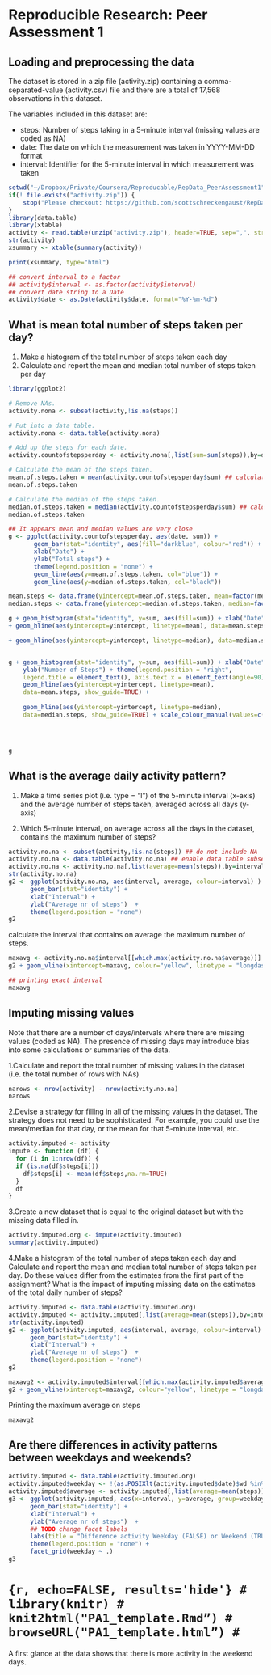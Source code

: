 # Reproducible Research: Peer Assessment 1

## Loading and preprocessing the data
The dataset is stored in a zip file (activity.zip) containing a comma-separated-value (activity.csv) file and there are a total of 17,568 observations in this dataset.

The variables included in this dataset are:

* steps: Number of steps taking in a 5-minute interval (missing values are coded as NA)
* date: The date on which the measurement was taken in YYYY-MM-DD format
* interval: Identifier for the 5-minute interval in which measurement was taken

``` r
setwd("~/Dropbox/Private/Coursera/Reproducable/RepData_PeerAssessment1")
if(! file.exists("activity.zip")) {
    stop("Please checkout: https://github.com/scottschreckengaust/RepData_PeerAssessment1")
}
library(data.table)
library(xtable)
activity <- read.table(unzip("activity.zip"), header=TRUE, sep=",", stringsAsFactor=FALSE)
str(activity)
xsummary <- xtable(summary(activity))
```

``` r
print(xsummary, type="html")
```

``` r
## convert interval to a factor
## activity$interval <- as.factor(activity$interval)
## convert date string to a Date
activity$date <- as.Date(activity$date, format="%Y-%m-%d")
```

## What is mean total number of steps taken per day?
1. Make a histogram of the total number of steps taken each day
2. Calculate and report the mean and median total number of steps taken per day

``` r
library(ggplot2)

# Remove NAs.
activity.nona <- subset(activity,!is.na(steps)) 

# Put into a data table.
activity.nona <- data.table(activity.nona) 

# Add up the steps for each date.
activity.countofstepsperday <- activity.nona[,list(sum=sum(steps)),by=date]

# Calculate the mean of the steps taken.
mean.of.steps.taken = mean(activity.countofstepsperday$sum) ## calculate mean from sums
mean.of.steps.taken

# Calculate the median of the steps taken.
median.of.steps.taken = median(activity.countofstepsperday$sum) ## calculate median from sums
median.of.steps.taken

## It appears mean and median values are very close
g <- ggplot(activity.countofstepsperday, aes(date, sum)) +
       geom_bar(stat="identity", aes(fill="darkblue", colour="red")) +
       xlab("Date") +
       ylab("Total steps") +
       theme(legend.position = "none") + 
       geom_line(aes(y=mean.of.steps.taken, col="blue")) +
       geom_line(aes(y=median.of.steps.taken, col="black"))  

mean.steps <- data.frame(yintercept=mean.of.steps.taken, mean=factor(mean.of.steps.taken))
median.steps <- data.frame(yintercept=median.of.steps.taken, median=factor(median.of.steps.taken))

g + geom_histogram(stat="identity", y=sum, aes(fill=sum)) + xlab("Date") + ylab("Number of Steps") + theme(legend.position = "right", legend.title = element_text(), axis.text.x = element_text(angle=90)) 
+ geom_hline(aes(yintercept=yintercept, linetype=mean), data=mean.steps, show_guide=TRUE)

+ geom_hline(aes(yintercept=yintercept, linetype=median), data=median.steps, show_guide=TRUE)


g + geom_histogram(stat="identity", y=sum, aes(fill=sum)) + xlab("Date") + 
    ylab("Number of Steps") + theme(legend.position = "right", 
    legend.title = element_text(), axis.text.x = element_text(angle=90)) + 
    geom_hline(aes(yintercept=yintercept, linetype=mean), 
    data=mean.steps, show_guide=TRUE) +
    
    geom_hline(aes(yintercept=yintercept, linetype=median), 
    data=median.steps, show_guide=TRUE) + scale_colour_manual(values=c("mean", "median"))




g
```



## What is the average daily activity pattern?

1. Make a time series plot (i.e. type = "l") of the 5-minute interval (x-axis) and the average number of steps taken, averaged across all days (y-axis)


2. Which 5-minute interval, on average across all the days in the dataset, contains the maximum number of steps?

``` r
activity.no.na <- subset(activity,!is.na(steps)) ## do not include NA
activity.no.na <- data.table(activity.no.na) ## enable data table subsetting
activity.no.na <- activity.no.na[,list(average=mean(steps)),by=interval]
str(activity.no.na)
g2 <- ggplot(activity.no.na, aes(interval, average, colour=interval) ) +
      geom_bar(stat="identity") +
      xlab("Interval") +
      ylab("Average nr of steps")  +
      theme(legend.position = "none")
g2
```

calculate the interval that contains on average the maximum number of steps.

``` r
maxavg <- activity.no.na$interval[[which.max(activity.no.na$average)]]
g2 + geom_vline(xintercept=maxavg, colour="yellow", linetype = "longdash")
```

``` r
## printing exact interval
maxavg
```
## Imputing missing values
Note that there are a number of days/intervals where there are missing values (coded as NA). The presence of missing days may introduce bias into some calculations or summaries of the data.

1.Calculate and report the total number of missing values in the dataset (i.e. the total number of rows with NAs)
``` r
narows <- nrow(activity) - nrow(activity.no.na)
narows
```

2.Devise a strategy for filling in all of the missing values in the dataset. The strategy does not need to be sophisticated. For example, you could use the mean/median for that day, or the mean for that 5-minute interval, etc.

``` r

activity.imputed <- activity
impute <- function (df) {
  for (i in 1:nrow(df)) {
  if (is.na(df$steps[i])) 
    df$steps[i] <- mean(df$steps,na.rm=TRUE)
  }
  df
}

``` 

3.Create a new dataset that is equal to the original dataset but with the missing data filled in.
``` r
activity.imputed.org <- impute(activity.imputed)
summary(activity.imputed)
```

4.Make a histogram of the total number of steps taken each day and Calculate and report the mean and median total number of steps taken per day. Do these values differ from the estimates from the first part of the assignment? What is the impact of imputing missing data on the estimates of the total daily number of steps?

``` r
activity.imputed <- data.table(activity.imputed.org)
activity.imputed <- activity.imputed[,list(average=mean(steps)),by=interval]
str(activity.imputed)
g2 <- ggplot(activity.imputed, aes(interval, average, colour=interval) ) +
      geom_bar(stat="identity") +
      xlab("Interval") +
      ylab("Average nr of steps")  +
      theme(legend.position = "none")
g2
```

``` r
maxavg2 <- activity.imputed$interval[[which.max(activity.imputed$average)]]
g2 + geom_vline(xintercept=maxavg2, colour="yellow", linetype = "longdash")
``` 

Printing the maximum average on steps
``` r
maxavg2
```

## Are there differences in activity patterns between weekdays and weekends?
``` r
activity.imputed <- data.table(activity.imputed.org)
activity.imputed$weekday <- !(as.POSIXlt(activity.imputed$date)$wd %in% c(0,1))
activity.imputed$average <- activity.imputed[,list(average=mean(steps)),by=interval]$average
g3 <- ggplot(activity.imputed, aes(x=interval, y=average, group=weekday, colour=interval) ) +
      geom_bar(stat="identity") +
      xlab("Interval") +
      ylab("Average nr of steps")  +
      ## TODO change facet labels
      labs(title = "Difference activity Weekday (FALSE) or Weekend (TRUE)") +
      theme(legend.position = "none") +
      facet_grid(weekday ~ .)
g3
```

# ``` {r, echo=FALSE, results='hide'}
# library(knitr)
# knit2html("PA1_template.Rmd”)
# browseURL("PA1_template.html”)
# ```

A first glance at the data shows that there is more activity in the weekend days.

